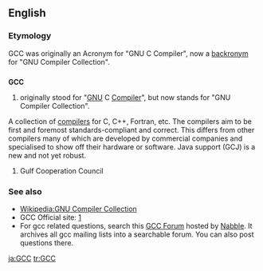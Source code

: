 ==English==

===Etymology===
GCC was originally an Acronym for "GNU C Compiler", now a [[backronym]] for "GNU Compiler Collection".

==={{initialism}}===
'''GCC'''

#originally stood for "[[GNU]] C [[Compiler]]", but now stands for "GNU Compiler Collection".
A collection of [[compilers]] for C, C++, Fortran, etc. The compilers aim to be first and foremost standards-compliant and correct. This differs from other compilers many of which are developed by commercial companies and specialised to show off their hardware or software. Java support (GCJ) is a new and not yet robust.
# Gulf Cooperation Council

===See also===
*[[Wikipedia:GNU Compiler Collection]]
*GCC Official site: [http://gcc.gnu.org/]
*For gcc related questions, search this [http://www.nabble.com/gcc-f1154.html GCC Forum] hosted by [http://www.nabble.com Nabble]. It archives all gcc mailing lists into a searchable forum. You can also post questions there.

[[ja:GCC]]
[[tr:GCC]]